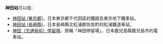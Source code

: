 '''神田站'''可以指：
*[[神田站_(東京都)|神田站 (東京都)]]，日本東京都千代田區的鐵路及東京地下鐵車站。
*[[神田站_(長崎縣)|神田站 (長崎縣)]]，日本長崎縣北松浦郡佐佐町的松浦鐵道車站。
*[[神田（交通局前）停留場|神田（交通局前）停留場]]，原稱「神田停留場」，日本鹿兒島縣鹿兒島市的電車站。

{{disambig|Cat=三字車站名消歧義}}